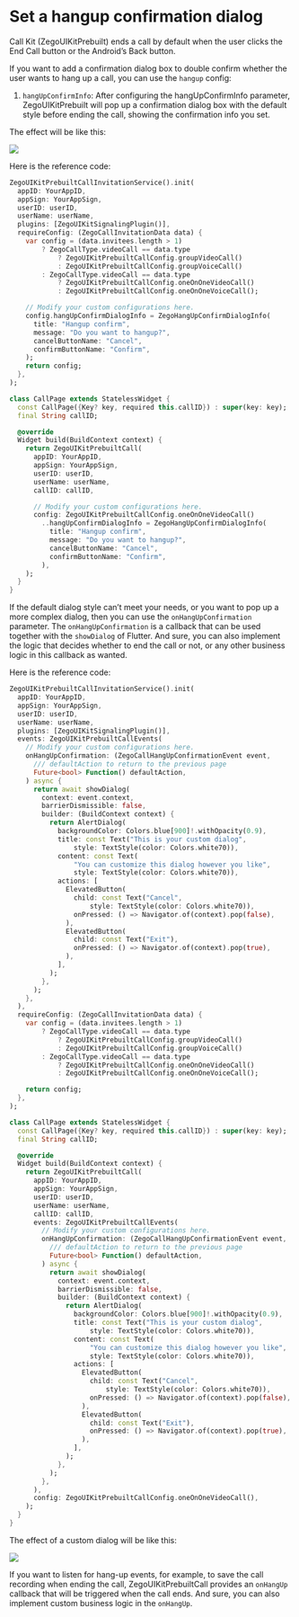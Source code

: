 # Set a hangup confirmation dialog

Call Kit &#40;ZegoUIKitPrebuilt&#41; ends a call by default when the user clicks the End Call button or the Android’s Back button.

If you want to add a confirmation dialog box to double confirm whether the user wants to hang up a call, you can use the <code>hangup</code> config:

1. <code>hangUpConfirmInfo</code>: After configuring the hangUpConfirmInfo parameter, ZegoUIKitPrebuilt will pop up a confirmation dialog box with the default style before ending the call, showing the confirmation info you set.

The effect will be like this:

<Frame width="256" height="auto" caption="">
  <img src="https://media-resource.spreading.io/5fa3f99cda659c8c9f2907cbb0242e6c/workspace86/hangup_confirm.gif" />
</Frame>


Here is the reference code:

<CodeGroup>


```dart title="With call invitation"
ZegoUIKitPrebuiltCallInvitationService().init(
  appID: YourAppID,
  appSign: YourAppSign,
  userID: userID,
  userName: userName,
  plugins: [ZegoUIKitSignalingPlugin()],
  requireConfig: (ZegoCallInvitationData data) {
    var config = (data.invitees.length > 1)
        ? ZegoCallType.videoCall == data.type
            ? ZegoUIKitPrebuiltCallConfig.groupVideoCall()
            : ZegoUIKitPrebuiltCallConfig.groupVoiceCall()
        : ZegoCallType.videoCall == data.type
            ? ZegoUIKitPrebuiltCallConfig.oneOnOneVideoCall()
            : ZegoUIKitPrebuiltCallConfig.oneOnOneVoiceCall();

    // Modify your custom configurations here.
    config.hangUpConfirmDialogInfo = ZegoHangUpConfirmDialogInfo(
      title: "Hangup confirm",
      message: "Do you want to hangup?",
      cancelButtonName: "Cancel",
      confirmButtonName: "Confirm",
    );
    return config;
  },
);
```

```dart title="Basic call"
class CallPage extends StatelessWidget {
  const CallPage({Key? key, required this.callID}) : super(key: key);
  final String callID;

  @override
  Widget build(BuildContext context) {
    return ZegoUIKitPrebuiltCall(
      appID: YourAppID,
      appSign: YourAppSign,
      userID: userID,
      userName: userName,
      callID: callID,

      // Modify your custom configurations here.
      config: ZegoUIKitPrebuiltCallConfig.oneOnOneVideoCall()
        ..hangUpConfirmDialogInfo = ZegoHangUpConfirmDialogInfo(
          title: "Hangup confirm",
          message: "Do you want to hangup?",
          cancelButtonName: "Cancel",
          confirmButtonName: "Confirm",
        ),
    );
  }
}
```

</CodeGroup>

If the default dialog style can’t meet your needs, or you want to pop up a more complex dialog, then you can use the <code>onHangUpConfirmation</code> parameter. The <code>onHangUpConfirmation</code> is a callback that can be used together with the <code>showDialog</code> of Flutter. And sure, you can also implement the logic that decides whether to end the call or not, or any other business logic in this callback as wanted.

Here is the reference code:

<CodeGroup>


```dart title="With call invitation"
ZegoUIKitPrebuiltCallInvitationService().init(
  appID: YourAppID,
  appSign: YourAppSign,
  userID: userID,
  userName: userName,
  plugins: [ZegoUIKitSignalingPlugin()],
  events: ZegoUIKitPrebuiltCallEvents(
    // Modify your custom configurations here.
    onHangUpConfirmation: (ZegoCallHangUpConfirmationEvent event,
      /// defaultAction to return to the previous page
      Future<bool> Function() defaultAction,
    ) async {
      return await showDialog(
        context: event.context,
        barrierDismissible: false,
        builder: (BuildContext context) {
          return AlertDialog(
            backgroundColor: Colors.blue[900]!.withOpacity(0.9),
            title: const Text("This is your custom dialog",
                style: TextStyle(color: Colors.white70)),
            content: const Text(
                "You can customize this dialog however you like",
                style: TextStyle(color: Colors.white70)),
            actions: [
              ElevatedButton(
                child: const Text("Cancel",
                    style: TextStyle(color: Colors.white70)),
                onPressed: () => Navigator.of(context).pop(false),
              ),
              ElevatedButton(
                child: const Text("Exit"),
                onPressed: () => Navigator.of(context).pop(true),
              ),
            ],
          );
        },
      );
    },
  ),
  requireConfig: (ZegoCallInvitationData data) {
    var config = (data.invitees.length > 1)
        ? ZegoCallType.videoCall == data.type
            ? ZegoUIKitPrebuiltCallConfig.groupVideoCall()
            : ZegoUIKitPrebuiltCallConfig.groupVoiceCall()
        : ZegoCallType.videoCall == data.type
            ? ZegoUIKitPrebuiltCallConfig.oneOnOneVideoCall()
            : ZegoUIKitPrebuiltCallConfig.oneOnOneVoiceCall();

    return config;
  },
);
```

```dart title="Basic call"
class CallPage extends StatelessWidget {
  const CallPage({Key? key, required this.callID}) : super(key: key);
  final String callID;

  @override
  Widget build(BuildContext context) {
    return ZegoUIKitPrebuiltCall(
      appID: YourAppID,
      appSign: YourAppSign,
      userID: userID,
      userName: userName,
      callID: callID,
      events: ZegoUIKitPrebuiltCallEvents(
        // Modify your custom configurations here.
        onHangUpConfirmation: (ZegoCallHangUpConfirmationEvent event,
          /// defaultAction to return to the previous page
          Future<bool> Function() defaultAction,
        ) async {
          return await showDialog(
            context: event.context,
            barrierDismissible: false,
            builder: (BuildContext context) {
              return AlertDialog(
                backgroundColor: Colors.blue[900]!.withOpacity(0.9),
                title: const Text("This is your custom dialog",
                    style: TextStyle(color: Colors.white70)),
                content: const Text(
                    "You can customize this dialog however you like",
                    style: TextStyle(color: Colors.white70)),
                actions: [
                  ElevatedButton(
                    child: const Text("Cancel",
                        style: TextStyle(color: Colors.white70)),
                    onPressed: () => Navigator.of(context).pop(false),
                  ),
                  ElevatedButton(
                    child: const Text("Exit"),
                    onPressed: () => Navigator.of(context).pop(true),
                  ),
                ],
              );
            },
          );
        },
      ),
      config: ZegoUIKitPrebuiltCallConfig.oneOnOneVideoCall(),
    );
  }
}
```

</CodeGroup>

The effect of a custom dialog will be like this:

<Frame width="256" height="auto" caption="">
  <img src="https://media-resource.spreading.io/5fa3f99cda659c8c9f2907cbb0242e6c/workspace86/hangup_custom.gif" />
</Frame>


If you want to listen for hang&#45;up events, for example, to save the call recording when ending the call, ZegoUIKitPrebuiltCall provides an <code>onHangUp</code> callback that will be triggered when the call ends. And sure, you can also implement custom business logic in the <code>onHangUp</code>.

